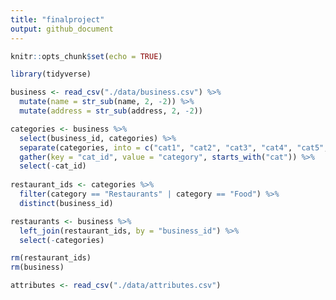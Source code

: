 ```yaml
---
title: "finalproject"
output: github_document
---
```


```r
knitr::opts_chunk$set(echo = TRUE)
```

```r
library(tidyverse)
```

```r
business <- read_csv("./data/business.csv") %>% 
  mutate(name = str_sub(name, 2, -2)) %>% 
  mutate(address = str_sub(address, 2, -2))

categories <- business %>% 
  select(business_id, categories) %>% 
  separate(categories, into = c("cat1", "cat2", "cat3", "cat4", "cat5", "cat6", "cat7", "cat8", "cat9", "cat10", "cat11", "cat12", "cat13", "cat14", "cat15", "cat16", "cat17", "cat18", "cat19", "cat20", "cat21", "cat22", "cat23", "cat24", "cat25"), sep  =";") %>% 
  gather(key = "cat_id", value = "category", starts_with("cat")) %>% 
  select(-cat_id) 
  
restaurant_ids <- categories %>% 
  filter(category == "Restaurants" | category == "Food") %>% 
  distinct(business_id)

restaurants <- business %>% 
  left_join(restaurant_ids, by = "business_id") %>% 
  select(-categories)

rm(restaurant_ids)
rm(business)
```

```r
attributes <- read_csv("./data/attributes.csv")
```

